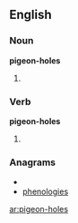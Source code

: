 ==English==

===Noun===
'''pigeon-holes'''

# {{plural of|[[pigeon-hole]]}}

===Verb===
'''pigeon-holes'''

# {{third-person singular of|pigeon-hole}}

===Anagrams===
* {{alphagram|eeghilnoops}}
* [[phenologies#English|phenologies]]

[[ar:pigeon-holes]]